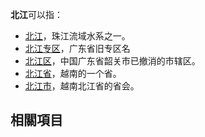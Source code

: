 '''北江'''可以指：
* [[北江|北江]]，珠江流域水系之一。
* [[北江专区|北江专区]]，广东省旧专区名
* [[北江区|北江区]]，中国广东省韶关市已撤消的市辖区。
* [[北江省|北江省]]，越南的一个省。
* [[北江市|北江市]]，越南北江省的省会。
==相關項目==
{{方位水系}}
{{disambig|B北|Cat=二字亚洲地名消歧义}}